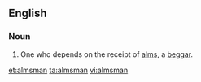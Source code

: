 ==English==

===Noun===
{{en-noun|almsmen}}

# {{context|obsolete|lang=en}}  One who depends on the receipt of [[alms]], a [[beggar]].

[[et:almsman]]
[[ta:almsman]]
[[vi:almsman]]